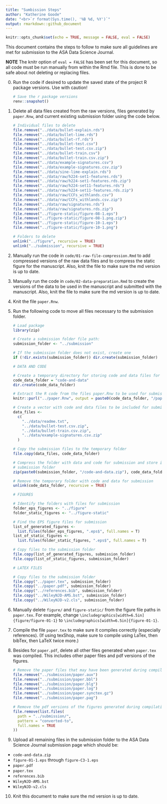 ```yaml
---
title: "Sumbission Steps"
author: "Katherine Goode"
date: "<br>`r format(Sys.time(), '%B %d, %Y')`"
output: rmarkdown::github_document
---
```


```r
knitr::opts_chunk$set(echo = TRUE, message = FALSE, eval = FALSE)
```

This document contains the steps to follow to make sure all guidelines are met for submission to the ASA Data Science Journal.

**NOTE** The knitr option of `eval = FALSE` has been set for this document, so all code must be run manually from within the Rmd file. This is done to be safe about not deleting or replacing files.

0. Run the code if desired to update the saved state of the project R package versions. Use with caution!

    ```r
    # Save the r package versions
    renv::snapshot()
    ```

1. Delete all data files created from the raw versions, files generated by `paper.Rnw`, and current existing submission folder using the code below. 

    ```r
    # Individual files to delete
    file.remove("../data/bullet-explain.rds")
    file.remove("../data/bullet-lime.rds")
    file.remove("../data/bullet-rf.rds")
    file.remove("../data/bullet-test.csv")
    file.remove("../data/bullet-test.csv.zip")
    file.remove("../data/bullet-train.csv")
    file.remove("../data/bullet-train.csv.zip")
    file.remove("../data/example-signatures.csv")
    file.remove("../data/example-signatures.csv.zip")
    file.remove("../data/sine-lime-explain.rds")
    file.remove("../data/raw/h224-set1-features.rds")
    file.remove("../data/raw/h224-set1-features.rds.zip")
    file.remove("../data/raw/h224-set11-features.rds")
    file.remove("../data/raw/h224-set11-features.rds.zip")
    file.remove("../data/raw/CCFs_withlands.csv")
    file.remove("../data/raw/CCFs_withlands.csv.zip")
    file.remove("../data/raw/signatures.rds")
    file.remove("../data/raw/signatures.rds.zip")
    file.remove("../figure-static/figure-08-1.eps")
    file.remove("../figure-static/figure-08-1.png.zip")
    file.remove("../figure-static/figure-10-1.eps")
    file.remove("../figure-static/figure-10-1.png")
    
    # Folders to delete
    unlink("../figure", recursive = TRUE)
    unlink("../submission", recursive = TRUE)
    ```

2. Manually run the code in `code/01-raw-file-compression.Rmd` to add compressed versions of the raw data files and to compress the static figure for the manuscript. Also, knit the file to make sure the md version is up to date.

3. Manually run the code in `code/02-data-preparation.Rmd` to create the versions of the data to be used in the manuscript and submitted with the manuscript. Also, knit the file to make sure the md version is up to date.

4. Knit the file `paper.Rnw`.

5. Run the following code to move all files necessary to the submission folder.

    ```r
    # Load package
    library(zip)
    
    # Create a submission folder file path:
    submission_folder <- "../submission"
    
    # If the submission folder does not exist, create one
    if (!dir.exists(submission_folder)) dir.create(submission_folder) 
    
    # DATA AND CODE
    
    # Create a temporary directory for storing code and data files for submission
    code_data_folder = "code-and-data"
    dir.create(code_data_folder) 
    
    # Extract the R code from the files paper.Rnw to be used for submission
    knitr::purl("../paper.Rnw", output = paste0(code_data_folder, "/paper.R"))
    
    # Create a vector with code and data files to be included for submission 
    data_files <-
      c(
        "../data/readme.txt",
        "../data/bullet-test.csv.zip",
        "../data/bullet-train.csv.zip",
        "../data/example-signatures.csv.zip"
      )
    
    # Copy the submission files to the temporary folder
    file.copy(data_files, code_data_folder)
    
    # Compress the folder with data and code for submission and store it in the 
    # submission folder
    zip(paste0(submission_folder, "/code-and-data.zip"), code_data_folder)
    
    # Remove the temporary folder with code and data for submission
    unlink(code_data_folder, recursive = TRUE)
    
    # FIGURES 
    
    # Identify the folders with files for submission
    folder_eps_figures <- "../figure"
    folder_static_figures <- "../figure-static"
    
    # Find the EPS figure files for submission
    list_of_generated_figures <-
      list.files(folder_eps_figures, ".eps$", full.names = T)
    list_of_static_figures <-
      list.files(folder_static_figures, ".eps$", full.names = T)
    
    # Copy files to the submission folder
    file.copy(list_of_generated_figures, submission_folder)
    file.copy(list_of_static_figures, submission_folder)
    
    # LATEX FILES
    
    # Copy files to the submission folder
    file.copy("../paper.tex", submission_folder)
    file.copy("../paper.pdf", submission_folder)
    file.copy("../references.bib", submission_folder)
    file.copy("../WileyNJD-AMS.bst", submission_folder)
    file.copy("../WileyNJD-v2.cls", submission_folder)
    ```

6. Manually delete `figure/` and `figure-static/` from the figure file paths in `paper.tex`. For example, change `\includegraphics[width=6.5in]{figure/figure-01-1}` to `\includegraphics[width=6.5in]{figure-01-1}`.

7. Compile the file `paper.tex` to make sure it compiles correctly (especially references). (If using texShop, make sure to compile using LaTex, then bibTex, then LaTeX twice more.)

8. Besides for `paper.pdf`, delete all other files generated when `paper.tex` was compiled. This includes other paper files and pdf versions of the figures.

    ```r
    # Remove the paper files that may have been generated during compilation
    file.remove("../submission/paper.aux")
    file.remove("../submission/paper.bbl")
    file.remove("../submission/paper.blg")
    file.remove("../submission/paper.log")
    file.remove("../submission/paper.synctex.gz")
    file.remove("../submission/paper.pag")
    
    # Remove the pdf versions of the figures generated during compilation
    file.remove(list.files(
      path = "../submission/",
      pattern = "converted-to",
      full.names = TRUE
    ))
    ```
    
9. Upload all remaining files in the submission folder to the ASA Data Science Journal submission page which should be:

  - `code-and-data.zip`
  - `figure-01-1.eps` through `figure-C3-1.eps`
  - `paper.pdf`
  - `paper.tex`
  - `references.bib`
  - `WileyNJD-AMS.bst`
  - `WileyNJD-v2.cls`

10. Knit this document to make sure the md version is up to date.